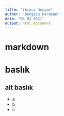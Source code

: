 ```yaml
---
title: "ikinci dosyam"
author: "bengisu karaman"
date: "08 03 2021"
output: html_document
---
```


# markdown

# baslık

## alt baslık

* a
* b
* c